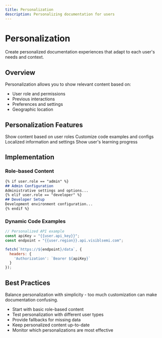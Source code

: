 ```yaml
---
title: Personalization
description: Personalizing documentation for users
---
```


# Personalization

Create personalized documentation experiences that adapt to each user's needs and context.

## Overview

Personalization allows you to show relevant content based on:
- User role and permissions
- Previous interactions
- Preferences and settings
- Geographic location

## Personalization Features

<CardGroup cols={2}>
  <Card title="Role-based Content" icon="users">
    Show content based on user roles
  </Card>
  <Card title="Dynamic Examples" icon="code">
    Customize code examples and configs
  </Card>
  <Card title="Regional Content" icon="globe">
    Localized information and settings
  </Card>
  <Card title="Progress Tracking" icon="chart-line">
    Show user's learning progress
  </Card>
</CardGroup>

## Implementation

### Role-based Content

```markdown
{% if user.role == "admin" %}
## Admin Configuration
Administrative settings and options...
{% elif user.role == "developer" %}
## Developer Setup
Development environment configuration...
{% endif %}
```

### Dynamic Code Examples

```javascript
// Personalized API example
const apiKey = "{{user.api_key}}";
const endpoint = "{{user.region}}.api.visiblsemi.com";

fetch(`https://${endpoint}/data`, {
  headers: {
    'Authorization': `Bearer ${apiKey}`
  }
});
```

## Best Practices

<Tip>
Balance personalization with simplicity - too much customization can make documentation confusing.
</Tip>

- Start with basic role-based content
- Test personalization with different user types
- Provide fallbacks for missing data
- Keep personalized content up-to-date
- Monitor which personalizations are most effective 